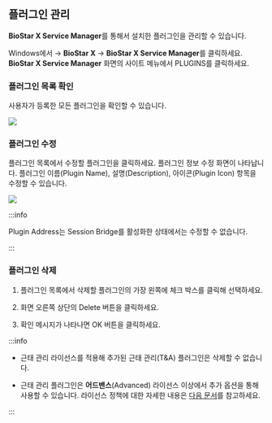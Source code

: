 ## 플러그인 관리

**BioStar X Service Manager**를 통해서 설치한 플러그인을 관리할 수 있습니다. 

Windows에서 <Start/> → **BioStar X** → **BioStar X Service Manager**를 클릭하세요. **BioStar X Service Manager** 화면의 사이트 메뉴에서 <Cmd>PLUGINS</Cmd>를 클릭하세요.

### 플러그인 목록 확인

사용자가 등록한 모든 플러그인을 확인할 수 있습니다.

<Image src='/img/common/biostarx-sm-plugins-list.png' alone />


### 플러그인 수정

플러그인 목록에서 수정할 플러그인을 클릭하세요. 플러그인 정보 수정 화면이 나타납니다. 플러그인 이름(<Cmd>Plugin Name</Cmd>), 설명(<Cmd>Description</Cmd>), 아이콘(<Cmd>Plugin Icon</Cmd>) 항목을 수정할 수 있습니다.

<Image src='/img/common/biostarx-sm-plugins-list-edit.png' alone />

:::info

<Cmd>Plugin Address</Cmd>는 <Cmd>Session Bridge</Cmd>를 활성화한 상태에서는 수정할 수 없습니다.

:::

### 플러그인 삭제

1. 플러그인 목록에서 삭제할 플러그인의 가장 왼쪽에 체크 박스를 클릭해 선택하세요.

1. 화면 오른쪽 상단의 <IcTrash2 /> <Cmd>Delete</Cmd> 버튼을 클릭하세요.

1. 확인 메시지가 나타나면 <Cmd>OK</Cmd> 버튼을 클릭하세요.

:::info

* 근태 관리 라이선스를 적용해 추가된 근태 관리(T&A) 플러그인은 삭제할 수 없습니다.

* 근태 관리 플러그인은 **어드밴스**(Advanced) 라이선스 이상에서 추가 옵션을 통해 사용할 수 있습니다. 라이선스 정책에 대한 자세한 내용은 [다음 문서](licensing#features-add-ons)를 참고하세요.

:::
